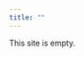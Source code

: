 ```yaml
---
title: ""
---
```


This site is empty.

<!-- 
Currently, I am currently a research fellow in the Division of Nephrology at the
University of California, San Francisco. My research centers on studying care delivery patterns in chronic kidney disease using large datasets. With the growing application of clinical prediction models to guide clinical care and right-size specialty resources, I focus on examining and quantifying the potential impact of clinical prediction for clinical effectiveness, resource utilization, and health and healthcare disparities.

I received my A.B. from Dartmouth College in 2010 where I majored in chemistry and minored in linguistics. After obtaining my M.D. from the University of Massachusetts Medical School in 2014, I completed residency in internal medicine at California Pacific Medical Center in San Francisco, CA in 2017. I subsequently came to the University of California, San Francisco for clinical nephrology fellowship and obtained a Master's in Clinical Research from the UCSF Department of Epidemiology and Biostatistics.
-->